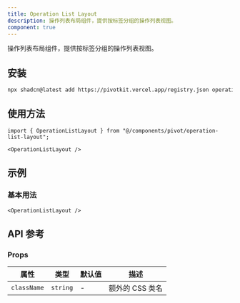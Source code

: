 ```yaml
---
title: Operation List Layout
description: 操作列表布局组件，提供按标签分组的操作列表视图。
component: true
---
```


操作列表布局组件，提供按标签分组的操作列表视图。

<ComponentPreview name="operation-list-layout-demo" />

## 安装

```bash
npx shadcn@latest add https://pivotkit.vercel.app/registry.json operation-list-layout
```

## 使用方法

```tsx
import { OperationListLayout } from "@/components/pivot/operation-list-layout";
```

```tsx
<OperationListLayout />
```

## 示例

### 基本用法

```tsx
<OperationListLayout />
```

## API 参考

### Props

| 属性        | 类型     | 默认值 | 描述            |
| ----------- | -------- | ------ | --------------- |
| `className` | `string` | -      | 额外的 CSS 类名 |
